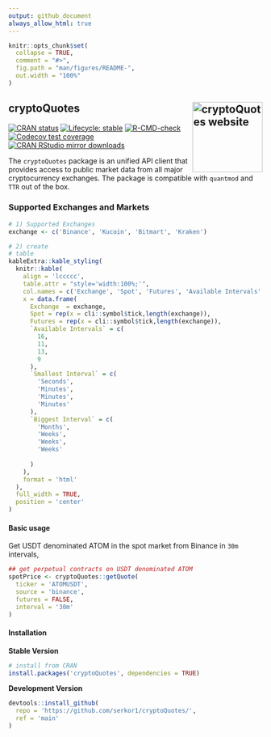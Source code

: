 ```yaml
---
output: github_document
always_allow_html: true
---
```


<!-- README.md is generated from README.Rmd. Please edit that file -->

```r
knitr::opts_chunk$set(
  collapse = TRUE,
  comment = "#>",
  fig.path = "man/figures/README-",
  out.width = "100%"
)
```

## cryptoQuotes <a href="https://serkor1.github.io/cryptoQuotes/"><img src="man/figures/logo.png" align="right" height="139" alt="cryptoQuotes website" /></a>

<!-- badges: start -->
[![CRAN status](https://www.r-pkg.org/badges/version/cryptoQuotes)](https://CRAN.R-project.org/package=cryptoQuotes)
[![Lifecycle: stable](https://img.shields.io/badge/lifecycle-stable-brightgreen.svg)](https://lifecycle.r-lib.org/articles/stages.html#stable)
[![R-CMD-check](https://github.com/serkor1/cryptoQuotes/actions/workflows/R-CMD-check.yaml/badge.svg)](https://github.com/serkor1/cryptoQuotes/actions/workflows/R-CMD-check.yaml)
[![Codecov test coverage](https://codecov.io/gh/serkor1/cryptoQuotes/branch/main/graph/badge.svg)](https://app.codecov.io/gh/serkor1/cryptoQuotes?branch=main)
[![CRAN RStudio mirror downloads](https://cranlogs.r-pkg.org/badges/last-month/cryptoQuotes?color=blue)](https://r-pkg.org/pkg/cryptoQuotes)
<!-- badges: end -->

The `cryptoQuotes` package is an unified API client that provides access to public market data from all major cryptocurrency exchanges. The package is compatible with `quantmod` and `TTR` out of the box.

### Supported Exchanges and Markets

<div align="center">

```r
# 1) Supported Exchanges
exchange <- c('Binance', 'Kucoin', 'Bitmart', 'Kraken')

# 2) create
# table
kableExtra::kable_styling(
  knitr::kable(
    align = 'lccccc',
    table.attr = "style='width:100%;'",
    col.names = c('Exchange', 'Spot', 'Futures', 'Available Intervals' ,'Smallest Interval', 'Biggest Interval'),
    x = data.frame(
      Exchange  = exchange,
      Spot = rep(x = cli::symbol$tick,length(exchange)),
      Futures = rep(x = cli::symbol$tick,length(exchange)),
      `Available Intervals` = c(
        16,
        11,
        13,
        9
      ),
      `Smallest Interval` = c(
        'Seconds',
        'Minutes',
        'Minutes',
        'Minutes'
      ),
      `Biggest Interval` = c(
        'Months',
        'Weeks',
        'Weeks',
        'Weeks'
        
      )
    ),
    format = 'html'
  ),
  full_width = TRUE,
  position = 'center'
)
```

</div>

#### Basic usage

Get USDT denominated ATOM in the spot market from Binance in `30m` intervals,

```r
## get perpetual contracts on USDT denominated ATOM
spotPrice <- cryptoQuotes::getQuote(
  ticker = 'ATOMUSDT',
  source = 'binance',
  futures = FALSE,
  interval = '30m'
)
```


#### Installation

**Stable Version**
```r
# install from CRAN
install.packages('cryptoQuotes', dependencies = TRUE)
```

**Development Version**
```r
devtools::install_github(
  repo = 'https://github.com/serkor1/cryptoQuotes/',
  ref = 'main'
)
```
